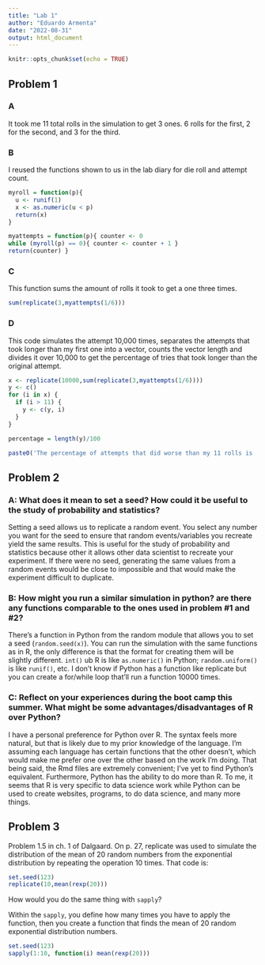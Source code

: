 ```yaml
---
title: "Lab 1"
author: "Eduardo Armenta"
date: "2022-08-31"
output: html_document
---
```


```r
knitr::opts_chunk$set(echo = TRUE)
```

## Problem 1

### A
It took me 11 total rolls in the simulation to get 3 ones.
6 rolls for the first, 2 for the second, and 3 for the third.

### B
I reused the functions shown to us in the lab diary for die roll and attempt count.
```r
myroll = function(p){
  u <- runif(1)
  x <- as.numeric(u < p)
  return(x)
}
```
```r
myattempts = function(p){ counter <- 0
while (myroll(p) == 0){ counter <- counter + 1 }
return(counter) }
```

### C
This function sums the amount of rolls it took to get a one three times.
```r
sum(replicate(3,myattempts(1/6)))
```

### D
This code simulates the attempt 10,000 times, separates the attempts that took longer than my first one into a vector, counts the vector length and divides it over 10,000 to get the percentage of tries that took longer than the original attempt.
```r
x <- replicate(10000,sum(replicate(3,myattempts(1/6))))
y <- c()
for (i in x) {
  if (i > 11) {
    y <- c(y, i)
  }
}

percentage = length(y)/100

paste0('The percentage of attempts that did worse than my 11 rolls is ', percentage, '%')
```

## Problem 2

### A: What does it mean to set a seed? How could it be useful to the study of probability and statistics?
Setting a seed allows us to replicate a random event. You select any number you want for the seed to ensure that random events/variables you recreate yield the same results. This is useful for the study of probability and statistics because other it allows other data scientist to recreate your experiment. If there were no seed, generating the same values from a random events would be close to impossible and that would make the experiment difficult to duplicate.

### B: How might you run a similar simulation in python? are there any functions comparable to the ones used in problem #1 and #2?
There's a function in Python from the random module that allows you to set a seed (`random.seed(x)`). You can run the simulation with the same functions as in R, the only difference is that the format for creating them will be slightly different. `int()` ub R is like `as.numeric()` in Python; `random.uniform()` is like `runif()`, etc. I don't know if Python has a function like replicate but you can create a for/while loop that'll run a function 10000 times.

### C: Reflect on your experiences during the boot camp this summer. What might be some advantages/disadvantages of R over Python?
I have a personal preference for Python over R. The syntax feels more natural, but that is likely due to my prior knowledge of the language. I'm assuming each language has certain functions that the other doesn't, which would make me prefer one over the other based on the work I'm doing. That being said, the Rmd files are extremely convenient; I've yet to find  Python's equivalent.
Furthermore, Python has the ability to do more than R. To me, it seems that R is very specific to data science work while Python can be used to create websites, programs, to do data science, and many more things.

## Problem 3
Problem 1.5 in ch. 1 of Dalgaard. On p. 27, replicate was used to simulate the distribution of the mean of 20 random numbers from the exponential distribution by repeating the operation 10 times. That code is:

```r
set.seed(123)
replicate(10,mean(rexp(20)))
```

How would you do the same thing with `sapply`?

Within the `sapply`, you define how many times you have to apply the function, then you create a function that finds the mean of 20 random exponential distribution numbers.
```r
set.seed(123)
sapply(1:10, function(i) mean(rexp(20)))
```